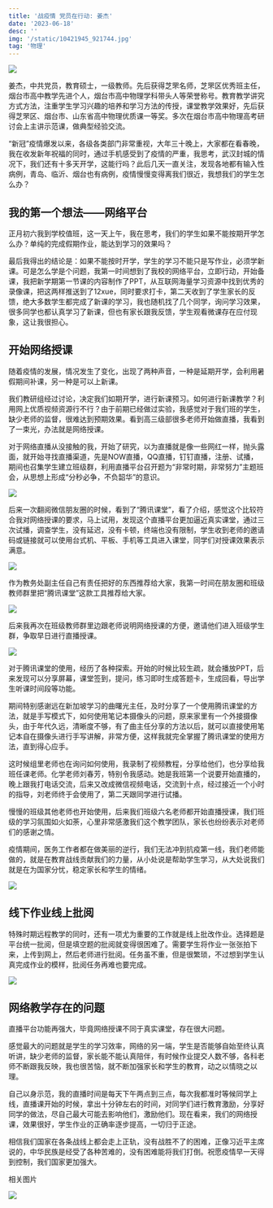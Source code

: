 ```yaml
---
title: '战疫情 党员在行动: 姜杰'
date: '2023-06-18'
desc: ''
img: '/static/10421945_921744.jpg'
tag: '物理'
---
```


![](/static/10421941_895978.jpg)

姜杰，中共党员，教育硕士，一级教师。先后获得芝罘名师，芝罘区优秀班主任，烟台市高中教学先进个人，烟台市高中物理学科带头人等荣誉称号。教育教学讲究方式方法，注重学生学习兴趣的培养和学习方法的传授，课堂教学效果好，先后获得芝罘区、烟台市、山东省高中物理优质课一等奖。多次在烟台市高中物理高考研讨会上主讲示范课，做典型经验交流。

“新冠”疫情爆发以来，各级各类部门非常重视，大年三十晚上，大家都在看春晚，我在收发新年祝福的同时，通过手机感受到了疫情的严重，我思考，武汉封城的情况下，我们还有十多天开学，这能行吗？此后几天一直关注，发现各地都有输入性病例，青岛、临沂、烟台也有病例，疫情慢慢变得离我们很近，我想我们的学生怎么办？

## 我的第一个想法——网络平台

正月初六我到学校值班，这一天上午，我在思考，我们的学生如果不能按期开学怎么办？单纯的完成假期作业，能达到学习的效果吗？

最后我得出的结论是：如果不能按时开学，学生的学习不能只是写作业，必须学新课。可是怎么学是个问题，我第一时间想到了我校的网络平台，立即行动，开始备课，我把新学期第一节课的内容制作了PPT，从互联网海量学习资源中找到优秀的录像课，把这两样推送到了12xue，同时要求打卡，第二天收到了学生家长的反馈，绝大多数学生都完成了新课的学习，我也随机找了几个同学，询问学习效果，很多同学也都认真学习了新课，但也有家长跟我反馈，学生观看微课存在应付现象，这让我很担心。

## 开始网络授课

随着疫情的发展，情况发生了变化，出现了两种声音，一种是延期开学，会利用暑假期间补课，另一种是可以上新课。

我们教研组经过讨论，决定我们如期开学，进行新课预习。如何进行新课教学？利用网上优质视频资源行不行？由于前期已经做过实验，我感觉对于我们班的学生，缺少老师的监督，很难达到预期效果。看到高三级部很多老师开始做直播，我看到了一束光，办法就是网络授课。

对于网络直播从没接触的我，开始了研究，以为直播就是像一些网红一样，抛头露面，就开始寻找直播渠道，先是NOW直播，QQ直播，钉钉直播，注册、试播，期间也召集学生建立班级群，利用直播平台召开题为“非常时期，非常努力”主题班会，从思想上形成“分秒必争，不负韶华”的意识。

![](/static/10421942_857794.jpg)

后来一次翻阅微信朋友圈的时候，看到了“腾讯课堂”，看了介绍，感觉这个比较符合我对网络授课的要求，马上试用，发现这个直播平台更加逼近真实课堂，通过三次试播，调查学生，没有延迟，没有卡顿，终端也没有限制，学生收到老师的邀请码或链接就可以使用台式机、平板、手机等工具进入课堂，同学们对授课效果表示满意。

![](/static/10421943_030958.jpg)

作为教务处副主任自己有责任把好的东西推荐给大家，我第一时间在朋友圈和班级教师群里把“腾讯课堂”这款工具推荐给大家。

![](/static/10421944_824340.jpg)

后来我再次在班级教师群里边跟老师说明网络授课的方便，邀请他们进入班级学生群，争取早日进行直播授课。

![](/static/10421945_921744.jpg)

对于腾讯课堂的使用，经历了各种探索。开始的时候比较生疏，就会播放PPT，后来发现可以分享屏幕，课堂签到，提问，练习即时生成答题卡，生成回看，导出学生听课时间段等功能。

期间特别感谢远在新加坡学习的曲曙光主任，及时分享了一个使用腾讯课堂的方法，就是手写模式下，如何使用笔记本摄像头的问题，原来家里有一个外接摄像头，由于年代久远，清晰度不够，有了曲主任分享的方法以后，就可以直接使用笔记本自在摄像头进行手写讲解，非常方便，这样我就完全掌握了腾讯课堂的使用方法，直到得心应手。

这时候组里老师也在询问如何使用，我录制了视频教程，分享给他们，也分享给我班任课老师。化学老师刘春芳，特别令我感动。她是我班第一个说要开始直播的，晚上跟我打电话交流，后来又改成微信视频电话，交流到十点，经过接近一个小时的指导，刘老师终于会使用了，第二天跟同学进行试播。

慢慢的班级其他老师也开始使用，后来我们班级六名老师都开始直播授课，我们班级的学习氛围如火如荼，心里非常感激我们这个教学团队，家长也纷纷表示对老师们的感谢之情。

疫情期间，医务工作者都在做美丽的逆行，我们无法冲到抗疫第一线，我们老师能做的，就是在教育战线贡献我们的力量，从小处说是帮助学生学习，从大处说我们就是在为国家分忧，稳定家长和学生的情绪。

![](/static/10421947_736203.jpg)

## 线下作业线上批阅

特殊时期远程教学的同时，还有一项尤为重要的工作就是线上批改作业。选择题是平台统一批阅，但是填空题的批阅就变得很困难了。需要学生将作业一张张拍下来，上传到网上，然后老师进行批阅。任务虽不重，但是很繁琐，不过想到学生认真完成作业的模样，批阅任务再难也要完成。

![](/static/10421946_171701.jpg)

## 网络教学存在的问题

直播平台功能再强大，毕竟网络授课不同于真实课堂，存在很大问题。

感觉最大的问题就是学生的学习效率，网络的另一端，学生是否能够自始至终认真听讲，缺少老师的监督，家长能不能认真陪伴，有时候作业提交人数不够，各科老师不断跟我反映，我也很苦恼，就不断加强家长和学生的教育，动之以情晓之以理。

自己以身示范，我的直播时间是每天下午两点到三点，每次我都准时等候同学上线，直播课开始的时候，拿出十分钟左右的时间，对同学们进行教育激励，分享好同学的做法，尽自己最大可能去影响他们，激励他们。现在看来，我们的网络授课，效果很好，学生作业的正确率逐步提高，一切归于正途。

相信我们国家在各条战线上都会走上正轨，没有战胜不了的困难，正像习近平主席说的，中华民族是经受了各种苦难的，没有困难能将我们打倒。祝愿疫情早一天得到控制，我们国家更加强大。

<p class="font-bold not-prose text-red-600">相关图片</p>

![](/static/jj.jpg)
